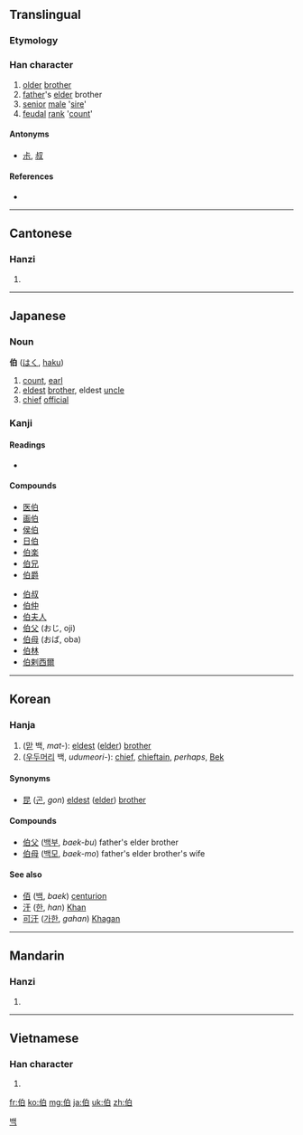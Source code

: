 {{also|旧}}

==Translingual==
===Etymology===
{{Han compound|人|alt1=亻|t1=person|白|ls=psc|c1=s|c2=p}}

===Han character===
{{Han char|rn=9|rad=人|as=05|sn=7|four=2620<sub>0</sub>|canj=人竹日 (OHA)}}

# [[older]] [[brother]]
# [[father]]'s [[elder]] brother
# [[senior]] [[male]] '[[sire]]'
# [[feudal]] [[rank]] '[[count]]'

====Antonyms====
* [[尗]], [[叔]]

====References====
* {{Han ref|kx=0096.160|dkj=00466|dj=0204.200|hdz=10136.020|uh=4F2F|ud=20271|bh=A742|bd=42818}}

----

==Cantonese==

===Hanzi===
{{yue-hanzi|jyut=|y=ba3, baak3}}

# {{defn|Cantonese|sort=人05}}

----

==Japanese==

===Noun===
'''伯''' ([[はく]], [[haku]])

# [[count]], [[earl]]
# [[eldest]] [[brother]], eldest [[uncle]]
# [[chief]] [[official]]

===Kanji===
{{ja-kanji|grade=c|rs=人05}}

====Readings====
* {{ja-readings|on=[[はく]] ([[haku]]), [[は]] ([[ha]])|kun=[[おさ]] ([[osa]]), [[はたがしら]] ([[hatagashira]])}}

====Compounds====
{{top2}}
* [[医伯]]
* [[画伯]]
* [[侯伯]]
* [[日伯]]
* [[伯楽]]
* [[伯兄]]
* [[伯爵]]
{{mid2}}
* [[伯叔]]
* [[伯仲]]
* [[伯夫人]]
* [[伯父]] (おじ, oji)
* [[伯母]] (おば, oba)
* [[伯林]]
* [[伯剌西爾]]
{{bottom2}}

----

==Korean==

===Hanja===
{{ko-hanja|hangeul=[[백]], [[패]]|eumhun=맏, 우두머리, 큰아버지, 백작|rv=baek, pae|mr=paek, p'ae}}

# ([[맏]] 백, ''mat-''): [[eldest]] ([[elder]]) [[brother]]
# ([[우두머리]] 백, ''udumeori-''): [[chief]], [[chieftain]], ''perhaps'', [[w:Khagan Bek|Bek]] 

====Synonyms====
* [[昆]] ([[곤]], ''gon'') [[eldest]] ([[elder]]) [[brother]]

====Compounds====
* [[伯父]] ([[백부]], ''baek-bu'') father's elder brother
* [[伯母]] ([[백모]], ''baek-mo'') father's elder brother's wife

====See also====
* [[佰]] ([[백]], ''baek'') [[centurion]]
* [[汗]] ([[한]], ''han'') [[Khan]]
* [[可汗]] ([[가한]], ''gahan'') [[Khagan]]

[[Category:Hanja readings|백]]

----

==Mandarin==

===Hanzi===
{{cmn-hanzi|pin=[[bó]] ([[bo2]])|wg=po<sup>2</sup>}}

# {{defn|Mandarin|sort=人05}}

----

==Vietnamese==

===Han character===
{{vi-hantu|[[bá]], [[bác]]|rs=人05}}

# {{defn|Vietnamese|sort=人05}}

[[fr:伯]]
[[ko:伯]]
[[mg:伯]]
[[ja:伯]]
[[uk:伯]]
[[zh:伯]]
